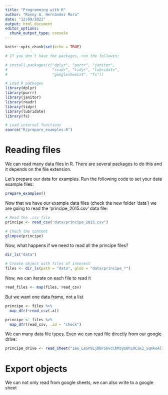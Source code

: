 ```yaml
---
title: "Programming with R"
author: "Ronny A. Hernández Mora"
date: "12/09/2021"
output: html_document
editor_options: 
  chunk_output_type: console
---
```


```r
knitr::opts_chunk$set(echo = TRUE)

# If you don´t have the packages, run the followin:

# install.packages(c("dplyr", "purrr", "janitor",
#                    "readr", "tidyr", "lubridate",
#                    "googlesheets4", "fs"))

# Load R packages
library(dplyr)
library(purrr)
library(janitor)
library(readr)
library(tidyr)
library(lubridate)
library(fs)

# Load internal functions
source("R/prepare_examples.R")
```

# Reading files

We can read many data files in R. There are several packages to do this and it
depends on the file extension. 

Let's prepare our data for examples. Run the following code to set your data
example files:
```r
prepare_examples()
```

Now that we have our example data files (check the new folder 'data') we are
going to read the 'principe_2015.csv' data file:

```r
# Read the .csv file
principe <- read_csv("data/principe_2015.csv")

# Chech the content
glimpse(principe)
```

Now, what happens if we need to read all the principe files?
```r
dir_ls("data")

# Create object with files of interest
files <- dir_ls(path = "data", glob = "data/principe_*")
```

Now, we can iterate on each file to read it
```r
read_files <- map(files, read_csv)
```

But we want one data frame, not a list
```r
principe <- files %>% 
  map_dfr(~read_csv(.x))

principe <- files %>% 
  map_dfr(read_csv, .id = "check")
```

We can many data file types. Even we can read file directly from our google 
drive:

```r
principe_drive <- read_sheet("1e6_LeSP9LjDBFSKvcCbM3yoUhLOCSK2_SqmkoAl7nzo")
```

# Export objects

We can not only read from google sheets, we can also write to a google sheet

```r

```

